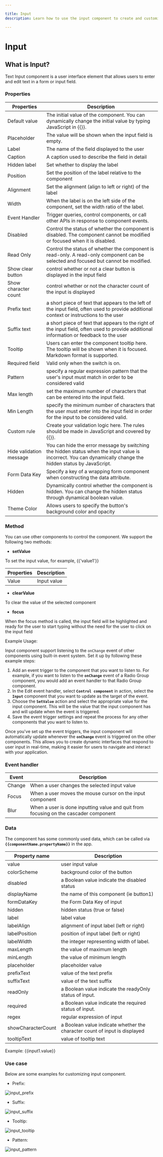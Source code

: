 ---

title: Input
description: Learn how to use the input component to create and customize text fields for your app in ILLA Cloud.

---
# Input

## What is Input?

Text Input component is a user interface element that allows users to enter and edit text in a form or input field.

### Properties

| Properties | Description |
| --- | --- |
| Default value | The initial value of the component. You can dynamically change the initial value by typing JavaScript in {{}}. |
| Placeholder | The value will be shown when the input field is empty. |
| Label | The name of the field displayed to the user |
| Caption | A caption used to describe the field in detail |
| Hidden label | Set whether to display the label |
| Position | Set the position of the label relative to the component |
| Alignment | Set the alignment (align to left or right) of the label |
| Width | When the label is on the left side of the component, set the width ratio of the label. |
| Event Handler | Trigger queries, control components, or call other APIs in response to component events. |
| Disabled | Control the status of whether the component is disabled. The component cannot be modified or focused when it is disabled. |
| Read Only | Control the status of whether the component is read-only. A read-only component can be selected and focused but cannot be modified. |
| Show clear button | control whether or not a clear button is displayed in the input field |
| Show character count | control whether or not the character count of the input is displayed  |
| Prefix text | a short piece of text that appears to the left of the input field, often used to provide additional context or instructions to the user |
| Suffix text | a short piece of text that appears to the right of the input field, often used to provide additional information or feedback to the user |
| Tooltip | Users can enter the component tooltip here. The tooltip will be shown when it is focused. Markdown format is supported. |
| Required field | Valid only when the switch is on. |
| Pattern | specify a regular expression pattern that the user's input must match in order to be considered valid |
| Max length | set the maximum number of characters that can be entered into the input field. |
| Min Length | specify the minimum number of characters that the user must enter into the input field in order for the input to be considered valid. |
| Custom rule | Create your validation logic here. The rules should be made in JavaScript and covered by {{}}. |
| Hide validation message | You can hide the error message by switching the hidden status when the input value is incorrect. You can dynamically change the hidden status by JavaScript. |
| Form Data Key | Specify a key of a wrapping form component when constructing the data attribute. |
| Hidden | Dynamically control whether the component is hidden. You can change the hidden status through dynamical boolean value. |
| Theme Color | Allows users to specify the button's background color and opacity |

### Method

You can use other components to control the component. We support the following two methods:

- **setValue**

To set the input value, for example, {{'value1'}}

| Properties | Description |
| --- | --- |
| Value | Input value |

- **clearValue**

To clear the value of the selected component 

- **focus**

When the focus method is called, the input field will be highlighted and ready for the user to start typing without the need for the user to click on the input field

Example Usage:

Input component support listening to the `onChange` event of other components using built-in event system. Set it up by following these example steps:

1. Add an event trigger to the component that you want to listen to. For example, if you want to listen to the **`onChange`** event of a Radio Group component, you would add an event handler to that Radio Group component.
2. In the Edit event handler, select **`Control component`** in action, select the **`Input`** component that you want to update as the target of the event.
3. Choose the **`SetValue`** action and select the appropriate value for the input component. This will be the value that the input component has and will update when the event is triggered.
4. Save the event trigger settings and repeat the process for any other components that you want to listen to.

Once you've set up the event triggers, the input component will automatically update whenever the **`onChange`** event is triggered on the other components. This allows you to create dynamic interfaces that respond to user input in real-time, making it easier for users to navigate and interact with your application.

### Event handler

| Event | Description |
| --- | --- |
| Change | When a user changes the selected input value |
| Focus | When a user moves the mouse cursor on the input component |
| Blur | When a user is done inputting value and quit from focusing on the cascader component |

### Data

The component has some commonly used data, which can be called via **`{{componentName.propertyName}}`** in the app.

| Property name | Description |
| --- | --- |
| value | user input value |
| colorScheme | background color of the button |
| disabled | a Boolean value indicate the disabled status |
| displayName | the name of this component (ie button1) |
| formDataKey | the Form Data Key of input |
| hidden | hidden status (true or false) |
| label | label value |
| labelAlign | alignment of input label (left or right) |
| labelPosition | position of input label (left or right) |
| labelWidth | the integer representing width of label. |
| maxLength | the value of maximum length  |
| minLength | the value of minimum length |
| placeholder | placeholder value |
| prefixText | value of the text prefix |
| suffixText | value of the text suffix |
| readOnly | a Boolean value indicate the readyOnly status of input.  |
| required | a Boolean value indicate the required status of input.  |
| regex | regular expression of input |
| showCharacterCount | a Boolean value indicate whether the character count of input is displayed |
| tooltipText | value of tooltip text |

Example: {{input1.value}}

### Use case

Below are some examples for customizing input component.

- Prefix:

![input_prefix](https://cdn.illacloud.com/official-website/img/docs/input_prefix.png)

- Suffix:

![input_suffix](https://cdn.illacloud.com/official-website/img/docs/input_suffix.png)

- Tooltip:

![input_tooltip](https://cdn.illacloud.com/official-website/img/docs/input_tooltip.png)

- Pattern:

![input_pattern](https://cdn.illacloud.com/official-website/img/docs/input_pattern.png)
